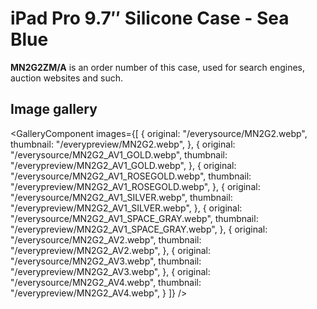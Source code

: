 
# iPad Pro 9.7″ Silicone Case - Sea Blue

<Callout type='info' emoji='👉🏻'>**MN2G2ZM/A** is an order number of this case, used for search engines, auction websites and such.</Callout>

## Image gallery

<GalleryComponent
    images={[
      {
        original: "/everysource/MN2G2.webp",
        thumbnail: "/everypreview/MN2G2.webp",
      },
      {
        original: "/everysource/MN2G2_AV1_GOLD.webp",
        thumbnail: "/everypreview/MN2G2_AV1_GOLD.webp",
      },
      {
        original: "/everysource/MN2G2_AV1_ROSEGOLD.webp",
        thumbnail: "/everypreview/MN2G2_AV1_ROSEGOLD.webp",
      },
      {
        original: "/everysource/MN2G2_AV1_SILVER.webp",
        thumbnail: "/everypreview/MN2G2_AV1_SILVER.webp",
      },
      {
        original: "/everysource/MN2G2_AV1_SPACE_GRAY.webp",
        thumbnail: "/everypreview/MN2G2_AV1_SPACE_GRAY.webp",
      },
      {
        original: "/everysource/MN2G2_AV2.webp",
        thumbnail: "/everypreview/MN2G2_AV2.webp",
      },
      {
        original: "/everysource/MN2G2_AV3.webp",
        thumbnail: "/everypreview/MN2G2_AV3.webp",
      },
      {
        original: "/everysource/MN2G2_AV4.webp",
        thumbnail: "/everypreview/MN2G2_AV4.webp",
      }
    ]}
  />

